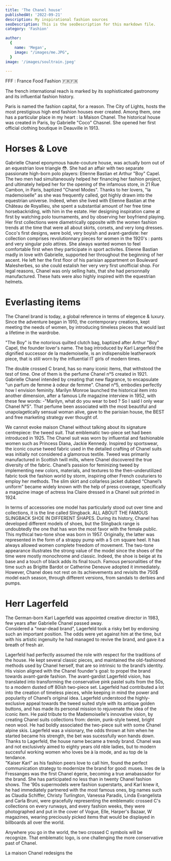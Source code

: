 ```yaml
---
title: 'The Chanel house'
publishedAt: '2022-09-21'
description: My inspirational fashion sources
seoDescription: This is the seoDescription for this markdown file.
category: 'Fashion'

author:
  {
    name: 'Megan',
    image: "/images/me.JPG",
  }
image: '/images/soultrain.jpeg'
  
---
```


FFF : France Food Fashion  🇫🇷🇫🇷

The french international reach is marked by its sophisticated gastronomy and its influential fashion history.

Paris is named the fashion capital, for a reason. The City of Lights, hosts the most prestigious high end fashion houses ever created. 
Among them, one has a particular place in my heart : la Maison Chanel. The historical house was created in Paris, by Gabrielle "Coco" Chasnel. 
She opened her first official clothing boutique in Deauville in 1913.

# Horses & Love

Gabrielle Chanel eponymous haute-couture house, was actually born out of an equestrian love triangle 😳. She had an affair with two separate passionate high-born polo players: Etienne Bastian et Arthur "Boy" Capel. 
The two men had simultaneously helped her financing her fashion project, and ultimately helped her for the opening of the infamous store, in 21 Rue Cambon, in Paris, baptized "Chanel Modes". 
Thanks to her lovers, "la mademoiselle" as she was frequently called, got highly drawn into the equestrian universe. Indeed, when she lived with Etienne Bastian at the Château de Royallieu, she spent a substantial amount of her free time horsebackriding, with him in the estate. 
Her designing inspiration came at first by watching polo tournaments, and by observing her boyfriend playing. Her first collections were diametrically opposite with the women fashion trends at the time that were all about skirts, corsets, and very long dresses. Coco's first designs, 
were bold, very boyish and avant-gardiste: her collection comprises revolutionnary pieces for women in the 1920's : pants and very singular polo attires. She always wanted women to feel comfortable first when they participate in sport activites. 
Etienne Bastian madly in love with Gabrielle, supported her throughout the beginning of her ascent. He left her the first floor of his parisian appartment on Boulevard Malesherbes, so she could estalish her very very first unofficial shop. 
For legal reasons, Chanel was only selling hats, that she had personnally manufactured. These hats were also highly inspired with the equestrian helmets.

# Everlasting items 

The Chanel brand is today, a global reference in terms of elegence & luxury. Since the adventure began in 1910, the contemporary creations, kept meeting the needs of women, 
by introducing timeless pieces that would last a lifetime in the wardrobe.


"The Boy" is the notorious quilted clutch bag, baptized after Arthur "Boy" Capel, the founder lover's name. The bag introduced by Karl Largerfeld the dignified successor de la mademoiselle, is an indispensible leatherwork piece, that is still 
worn by the influential IT girls of modern times.

The double crossed C brand, has so many iconic items, that withstood the test of time. One of them is the perfume Chanel n°5 created in 1921. Gabrielle Chanel intended by creating that new flagrance, to encapsulate "un parfum de femme à odeur de femme". 
Chanel n°5, embodies perfectly how I envision feminity. Marilyn Monroe launched the historical item into another dimension, after a famous Life magazine interview in 1952, with these few words: -"Marilyn, what do you wear to bed ? So I said I only wear Chanel N°5". 
That perfume been associated with the most beautiful and unapolagetically sensual woman alive, gave to the parisian house, the BEST and free marketing strategy ever thought of. 


We cannot evoke maison Chanel without talking about its signature centrepiece: the tweed suit. That emblematic two-piece set had been introduced in 1925.
The Chanel suit was worn by influential and fashionable women such as Princess Diana, Jackie Kennedy. 
Inspired by sportswear, the iconic course tweed fabric used in the detailed crafting of Chanel suits was initially not considered a glamorous textile. Tweed was primarily manufactured in Scottish twill mills, where Chanel discovered the true diversity of the fabric. 
Chanel’s passion for feminizing tweed by implementing new colors, materials, and textures to the then-underutilized fabric took the fashion world by storm, inspiring other French couturiers to employ her methods. 
The slim skirt and collarless jacket dubbed “Chanel’s uniform” became widely known with the help of press coverage, specifically a magazine image of actress Ina Claire dressed in a Chanel suit printed in 1924.


In terms of accessories one model has particularly stood out over time and collections, it is the line called Slingback.
ALL ABOUT THE FAMOUS SLINGBACK SHOE IN DIFFERENT SHAPES.
During its history, Chanel has developed different models of shoes, but the Slingback range is undoubtedly the one that has won the most favor with the female public.
This mythical two-tone shoe was born in 1957. Originally, the latter was represented in the form of a strappy pump with a 5 cm square heel. It has always allowed women complete freedom of movement.
The two-tone appearance illustrates the strong value of the model since the shoes of the time were mostly monochrome and classic. Indeed, the shoe is beige at its base and a touch of black adds its final touch.
Famous personalities of the time such as Brigitte Bardot or Catherine Deneuve adopted it immediately. However, Chanel does not rest on its achievements and revisits the  750$ model each season,
through different versions, from sandals to derbies and pumps.  

# Herr Lagerfeld 

The German-born Karl Lagerfeld was appointed creative director in 1983, few years after Gabrielle Chanel passed away.  
Considered a "near-dead brand", Lagerfeld took a risky bet by endorsing such an important position. The odds were yet against him at the time, but with his artistic ingenuity he had managed to revive the brand, and 
gave it a breath of fresh air.

Lagerfeld had perfectly assumed the role with respect for the traditions of the house. He kept several classic pieces, and maintained the old-fashioned methods used by Chanel herself, that are so intrinsic to the brand’s identity. His vision aligned with the Chanel founder's goal: to propel the brand towards avant-garde fashion. 
The avant-gardist Lagerfeld vision, has translated into transforming the conservative pink pastel suits from the 50s, to a modern dusted off 80ish two-piece set.
Lagerfeld had contributed a lot into the creation of timeless pieces, while keeping in mind the power and popularity of Chanel’s original idea. 
Lagerfeld understood the highly-exclusive appeal towards the tweed suited style with its antique golden buttons, and has made its personal mission to rejuvenate the idea of the iconic item. He paid tribute to the Mademoiselle's innovative vision, by creating Chanel suits collections from: denim, punk-style tweed, bright neon wool. He had boldly associated the two-piece suit with some Chanel alpine skis.
Lagerfeld was a visionary, the odds thrown at him when he started became his strength, the bet was sucessfully won hands down. Thanks to Lagerfeld, the house name became a trendy brand. Chanel was and not exclusively aimed to eighty years old nble ladies, but to modern succesful working women who loves be à la mode, and au top de la tendance.  
"Kaiser Karl" as his fashion peers love to call him, found the perfect communication strategy to modernize the brand for good: muses. Ines de la Fressanges was the first Chanel égerie, becoming a true amabassador for the brand. She has participated no less than in twenty Chanel fashion shows. The ’90s supermodels were fashion superstarts, and Karl knew it, 
he had immediately partnered with the most famous ones, big names such as Claudia Schiffer, Christy Turlington, Vanessa Paradis, Linda Evangelista and Carla Bruni, were gracefully representing the emblematic crossed C's collections on every runways, and every fashion weeks, they were photographed and put in the cover of Vogue, Elle, Harper's Bazaar, W magazines, wearing preciously picked items that would be displayed in billboards all over the world. 



Anywhere you go in the world, the two crossed C symbols will be recognize. That emblematic logo, is one
 challenging the more conservative past of Chanel.


La maison Chanel redesigns the 